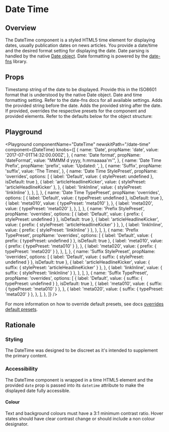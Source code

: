 


# Date Time

## Overview

The DateTime component is a styled HTML5 time element for displaying dates, usually publication dates on news articles. You provide a date/time and the desired format setting for displaying the date.
Date parsing is handled by the native [Date object](https://developer.mozilla.org/en-US/docs/Web/JavaScript/Reference/Global_Objects/Date).
Date formatting is powered by the [date-fns](https://date-fns.org/v2.6.0/docs/format) library.

## Props

<LegacyBlock marginTop="sizing040">
  <Prop name="date" type="string | number" required>
    Timestamp string of the date to be displayed. Provide this in the ISO8601 format that is understood by the native <Link href="https://developer.mozilla.org/en-US/docs/Web/JavaScript/Reference/Global_Objects/Date">Date object</Link>.
  </Prop>
  <Prop name="dateFormat" type="string">
    Date and time formatting setting. Refer to the <Link href="https://date-fns.org/v2.6.0/docs/format">date-fns docs</Link> for all available settings.
  </Prop>
  <Prop name="prefix" type="string">
    Adds the provided string before the date.
  </Prop>
  <Prop name="suffix" type="string">
    Adds the provided string after the date.
  </Prop>
  <Prop name="overrides" type="object">
    If provided, overrides the respective presets for the component and provided elements.
    Refer to the defaults below for the object structure:
    <CodeFromDefaultPresets componentName="dateTime" />
  </Prop>
</LegacyBlock>

## Playground

<Playground
  componentName="DateTime"
  newskitPath="/date-time"
  component={DateTime}
  knobs={[
    {
      name: 'Date',
      propName: 'date',
      value: '2017-07-01T14:32:00.000Z',
    },
    {
      name: 'Date format',
      propName: 'dateFormat',
      value: "MMMM d yyyy, h:mmaaaaa'm'",
    },
    {
      name: 'Date Time Prefix',
      propName: 'prefix',
      value: 'Updated: ',
    },
    {
      name: 'Suffix',
      propName: 'suffix',
      value: 'The Times',
    },
    {
      name: 'Date Time StylePreset',
      propName: 'overrides',
      options: [
        {
          label: 'Default',
          value: {
            stylePreset: undefined
          },
          isDefault: true
        },
        {
          label: 'articleHeadlineKicker',
          value: {
            stylePreset: 'articleHeadlineKicker'
          },
        },
        {
          label: 'linkInline',
          value: {
            stylePreset: 'linkInline'
          },
        },
      ],
    },
    {
      name: 'Date Time TypePreset',
      propName: 'overrides',
      options: [
        {
          label: 'Default',
          value: {
            typePreset: undefined
          },
          isDefault: true
        },
        {
          label: 'meta010',
          value: {
            typePreset: 'meta010'
          },
        },
        {
          label: 'meta020',
          value: {
            typePreset: 'meta020'
          },
        },
      ],
    },
    {
      name: 'Prefix StylePreset',
      propName: 'overrides',
      options: [
        {
          label: 'Default',
          value: {
            prefix: {
              stylePreset: undefined
            }
          },
          isDefault: true
        },
        {
          label: 'articleHeadlineKicker',
          value: {
            prefix: {
              stylePreset: 'articleHeadlineKicker'
            }
          },
        },
        {
          label: 'linkInline',
          value: {
            prefix: {
              stylePreset: 'linkInline'
            }
          },
        },
      ],
    },
    {
      name: 'Prefix TypePreset',
      propName: 'overrides',
      options: [
        {
          label: 'Default',
          value: {
            prefix: {
              typePreset: undefined
            }
          },
          isDefault: true
        },
        {
          label: 'meta010',
          value: {
            prefix: {
              typePreset: 'meta010'
            }
          },
        },
        {
          label: 'meta020',
          value: {
            prefix: {
              typePreset: 'meta020'
            }
          },
        },
      ],
    },
    {
        name: 'Suffix StylePreset',
        propName: 'overrides',
        options: [
        {
          label: 'Default',
          value: {
            suffix: {
              stylePreset: undefined
            }
          },
          isDefault: true
        },
        {
          label: 'articleHeadlineKicker',
          value: {
            suffix: {
              stylePreset: 'articleHeadlineKicker'
            }
          },
        },
        {
          label: 'linkInline',
          value: {
            suffix: {
              stylePreset: 'linkInline'
            }
          },
        },
      ],
    },
    {
      name: 'Suffix TypePreset',
      propName: 'overrides',
      options: [
        {
          label: 'Default',
          value: {
            suffix: {
              typePreset: undefined
            }
          },
          isDefault: true
        },
        {
          label: 'meta010',
          value: {
            suffix: {
              typePreset: 'meta010'
            }
          },
        },
        {
          label: 'meta020',
          value: {
            suffix: {
              typePreset: 'meta020'
            }
          },
        },
      ],
    },
  ]}
/>

For more information on how to override default presets, see docs [overrides default presets](/theming/default-presets/override-individual-components).

## Rationale

### Styling

The DateTime was designed to be discreet as it's intended to supplement the primary content.

### Accessibility

The DateTime component is wrapped in a time HTML5 element and the provided `date` prop is passed into its `datetime` attribute to make the displayed date fully accessible.

#### Colour

Text and background colours must have a 3:1 minimum contrast ratio.
Hover states should have clear contrast change or should include a non colour designator.
